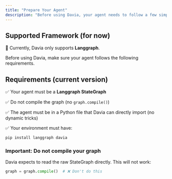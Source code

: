 ```yaml
---
title: "Prepare Your Agent"
description: "Before using Davia, your agent needs to follow a few simple rules so Davia can read and connect to it correctly. "
---
```


## Supported Framework (for now)

🔗 Currently, Davia only supports **Langgraph**.

Before using Davia, make sure your agent follows the following requirements.

## Requirements (current version)

✅ Your agent must be a **Langgraph StateGraph**

✅ Do not compile the graph (no `graph.compile()`)

✅ The agent must be in a Python file that Davia can directly import (no dynamic tricks)

✅ Your environment must have:

```bash
pip install langgraph davia
```

### Important: Do not compile your graph

Davia expects to read the raw StateGraph directly.
This will not work:

```python
graph = graph.compile()  # ❌ Don't do this
```
